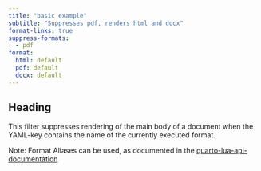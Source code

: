 ```yaml
---
title: "basic example"
subtitle: "Suppresses pdf, renders html and docx"
format-links: true
suppress-formats:
  - pdf
format: 
  html: default
  pdf: default
  docx: default
---
```




## Heading

This filter suppresses rendering of the main body of a document when the YAML-key contains the name of the currently executed format.

Note: Format Aliases can be used, as documented in the [quarto-lua-api-documentation](https://quarto.org/docs/extensions/lua-api.html#format-detection)


